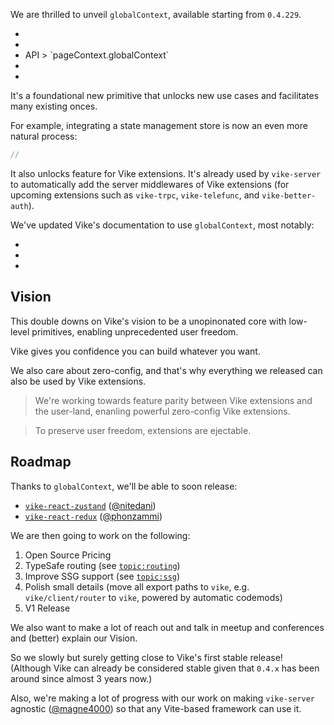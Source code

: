 
We are thrilled to unveil `globalContext`, available starting from `0.4.229`.
- <Link href="/globalContext" />
- <Link href="/getGlobalContext" />
- <Link href="/pageContext#globalContext">API > `pageContext.globalContext`</Link>
- <Link href="/onCreateGlobalContext" />
- <Link href="/onCreatePageContext" />

It's a foundational new primitive that unlocks new use cases and facilitates many existing onces.

For example, integrating <Link href="/store">a state management store</Link> is now an even more natural process:

```js
// 
```

It also unlocks feature for Vike extensions. It's already used by <Link href="/blog/vike-server">`vike-server`</Link> to automatically add the server middlewares of <Link href="/extensions">Vike extensions</Link> (for upcoming extensions such as `vike-trpc`, `vike-telefunc`, and `vike-better-auth`).

We've updated Vike's documentation to use `globalContext`, most notably:
 - <Link href="/auth" />
 - <Link href="/store" />
 - <Link href="/markdown#metadata" />



## Vision

This double downs on Vike's vision to be a unopinonated core with low-level primitives, enabling unprecedented user freedom.

<QuoteTeam>Vike gives you confidence you can build whatever you want.</QuoteTeam>

We also care about zero-config, and that's why everything we released can also be used by Vike extensions.

> We're working towards feature parity between Vike extensions and the user-land, enanling powerful zero-config <Link href="/extensions">Vike extensions</Link>.

> To preserve user freedom, extensions are <Link href="/eject">ejectable</Link>.


## Roadmap

Thanks to `globalContext`, we'll be able to soon release:
- [`vike-react-zustand`](https://github.com/vikejs/vike-react/pull/171) ([@nitedani](https://github.com/nitedani))
- [`vike-react-redux`](https://github.com/vikejs/vike-react/pull/161) ([@phonzammi](https://github.com/phonzammi))

We are then going to work on the following:
1. <Link href="/pricing">Open Source Pricing</Link>
1. TypeSafe routing (see [`topic:routing`](https://github.com/vikejs/vike/issues?q=is%3Aissue%20state%3Aopen%20label%3Atopic%3Arouting))
1. Improve SSG support (see [`topic:ssg`](https://github.com/vikejs/vike/issues?q=is%3Aissue%20state%3Aopen%20label%3Atopic%3Assg))
1. Polish small details (move all export paths to `vike`, e.g. `vike/client/router` to `vike`, powered by automatic codemods)
1. V1 Release

We also want to make a lot of reach out and talk in meetup and conferences and (better) explain our Vision.

So we slowly but surely getting close to Vike's first stable release! (Although Vike can already be considered stable given that `0.4.x` has been around since almost 3 years now.)

Also, we're making a lot of progress with our work on <Link href="/blog/vike-server#sharing-with-other-frameworks">making `vike-server` agnostic</Link> ([@magne4000](https://github.com/magne4000)) so that any Vite-based framework can use it.

